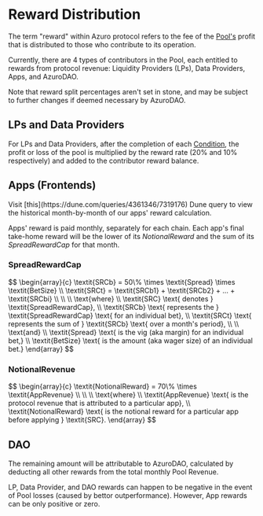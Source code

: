 
# Reward Distribution

The term "reward" within Azuro protocol refers to the fee of the [Pool's](https://gem.azuro.org/knowledge-hub/how-azuro-works/components/pools) profit that is distributed to those who contribute to its operation.

Currently, there are 4 types of contributors in the Pool, each entitled to rewards from protocol revenue: Liquidity Providers (LPs), Data Providers, Apps, and AzuroDAO.

Note that reward split percentages aren't set in stone, and may be subject to further changes if deemed necessary by AzuroDAO.

## LPs and Data Providers

For LPs and Data Providers, after the completion of each [Condition](/knowledge-hub/how-azuro-works/components/conditions), the profit or loss of the pool is multiplied by the reward rate (20% and 10% respectively) and added to the contributor reward balance.

## Apps (Frontends)

<Callout type="info">
Visit [this](https://dune.com/queries/4361346/7319176) Dune query to view the historical month-by-month of our apps' reward calculation.
</Callout>

Apps' reward is paid monthly, separately for each chain. Each app's final take-home reward will be the lower of its *NotionalReward* and the sum of its *SpreadRewardCap* for that month.

### SpreadRewardCap

<Formula>
$$
\begin{array}{c}
\textit{SRCb} = 50\% \times \textit{Spread} \times \textit{BetSize} \\
\textit{SRCt} = \textit{SRCb1} + \textit{SRCb2} + ... + \textit{SRCbi} \\
\\
\\
\text{where} \\
\textit{SRC} \text{ denotes } \textit{SpreadRewardCap}, \\
\textit{SRCb} \text{ represents the } \textit{SpreadRewardCap} \text{ for an individual bet}, \\
\textit{SRCt} \text{ represents the sum of } \textit{SRCb} \text{ over a month's period}, \\
\\
\text{and} \\
\textit{Spread} \text{ is the vig (aka margin) for an individual bet,} \\
\textit{BetSize} \text{ is the amount (aka wager size) of an individual bet.}
\end{array}
$$
</Formula>

### NotionalRevenue

<Formula>
$$
\begin{array}{c}
\textit{NotionalReward} = 70\% \times \textit{AppRevenue} \\
\\
\\
\text{where} \\
\textit{AppRevenue} \text{ is the protocol revenue that is attributed to a particular app}, \\
\textit{NotionalReward} \text{ is the notional reward for a particular app before applying } \textit{SRC}.
\end{array}
$$
</Formula>

## DAO

The remaining amount will be attributable to AzuroDAO, calculated by deducting all other rewards from the total monthly Pool Revenue.

<Callout type="info">
LP, Data Provider, and DAO rewards can happen to be negative in the event of Pool losses (caused by bettor outperformance). However, App rewards can be only positive or zero.
</Callout>
